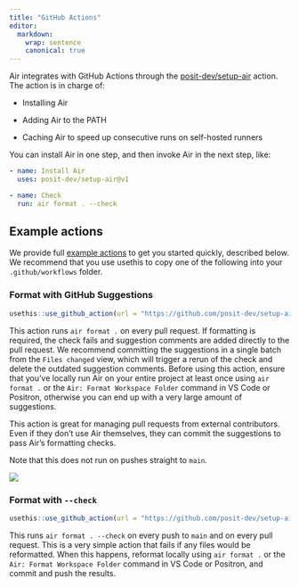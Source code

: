 ```yaml
---
title: "GitHub Actions"
editor:
  markdown:
    wrap: sentence
    canonical: true
---
```


Air integrates with GitHub Actions through the [posit-dev/setup-air](https://github.com/posit-dev/setup-air) action.
The action is in charge of:

-   Installing Air

-   Adding Air to the PATH

-   Caching Air to speed up consecutive runs on self-hosted runners

You can install Air in one step, and then invoke Air in the next step, like:

``` yaml
- name: Install Air
  uses: posit-dev/setup-air@v1

- name: Check
  run: air format . --check
```

## Example actions

We provide full [example actions](https://github.com/posit-dev/setup-air/tree/main/examples) to get you started quickly, described below.
We recommend that you use usethis to copy one of the following into your `.github/workflows` folder.

### Format with GitHub Suggestions

``` r
usethis::use_github_action(url = "https://github.com/posit-dev/setup-air/blob/main/examples/format-suggest.yaml")
```

This action runs `air format .` on every pull request.
If formatting is required, the check fails and suggestion comments are added directly to the pull request.
We recommend committing the suggestions in a single batch from the `Files changed` view, which will trigger a rerun of the check and delete the outdated suggestion comments.
Before using this action, ensure that you've locally run Air on your entire project at least once using `air format .` or the `Air: Format Workspace Folder` command in VS Code or Positron, otherwise you can end up with a very large amount of suggestions.

This action is great for managing pull requests from external contributors.
Even if they don't use Air themselves, they can commit the suggestions to pass Air's formatting checks.

Note that this does not run on pushes straight to `main`.

![](./images/format-suggest-example.png){fig-alt="GitHub Actions bot automatically adding a GitHub Suggestions comment of the changes required to make this file pass Air's formatting checks."}

### Format with `--check`

``` r
usethis::use_github_action(url = "https://github.com/posit-dev/setup-air/blob/main/examples/format-check.yaml")
```

This runs `air format . --check` on every push to `main` and on every pull request.
This is a very simple action that fails if any files would be reformatted.
When this happens, reformat locally using `air format .` or the `Air: Format Workspace Folder` command in VS Code or Positron, and commit and push the results.
